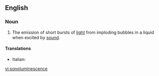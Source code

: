 ==English==

===Noun===
{{wikipedia}}
{{en-noun|-}}

#{{physics}} The emission of short bursts of [[light]] from imploding bubbles in a liquid when excited by [[sound]].

====Translations====
{{trans-top|The emission of short bursts of light from imploding bubbles}}
* Italian: {{t-|it|sonoluminescenza|f}}
{{trans-mid}}
{{trans-bottom}}

[[vi:sonoluminescence]]